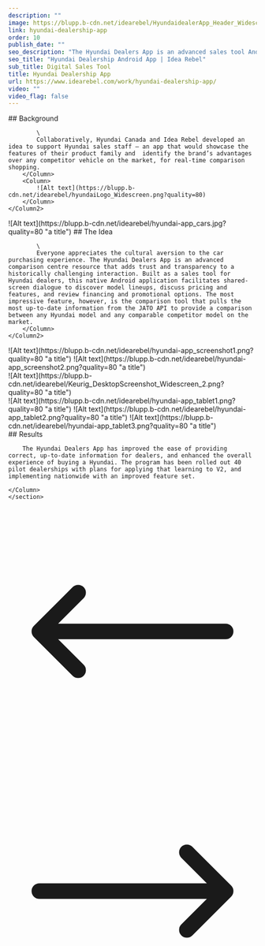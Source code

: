 ```yaml
---
description: ""
image: https://blupp.b-cdn.net/idearebel/HyundaidealerApp_Header_Widescreen.jpg?quality=80
link: hyundai-dealership-app
order: 10
publish_date: ""
seo_description: "The Hyundai Dealers App is an advanced sales tool Android app for Hyundai dealers, developed by Idea Rebel and Hyundai Canada."
seo_title: "Hyundai Dealership Android App | Idea Rebel"
sub_title: Digital Sales Tool
title: Hyundai Dealership App
url: https://www.idearebel.com/work/hyundai-dealership-app/
video: ""
video_flag: false
---
```


<section class="container mx-auto max-w-6xl py-10">
    <Column2>
        <Column>
            ## Background

            \
            Collaboratively, Hyundai Canada and Idea Rebel developed an idea to support Hyundai sales staff – an app that would showcase the features of their product family and  identify the brand’s advantages over any competitor vehicle on the market, for real-time comparison shopping.   
        </Column>
        <Column>
            ![Alt text](https://blupp.b-cdn.net/idearebel/hyundaiLogo_Widescreen.png?quality=80)
        </Column>
    </Column2>
</section>
<section class="container mx-auto max-w-6xl py-10">
    <Column2>
        <Column>
            ![Alt text](https://blupp.b-cdn.net/idearebel/hyundai-app_cars.jpg?quality=80 "a title")
        </Column>
        <Column> 
            ## The Idea

            \
            Everyone appreciates the cultural aversion to the car purchasing experience. The Hyundai Dealers App is an advanced comparison centre resource that adds trust and transparency to a historically challenging interaction. Built as a sales tool for Hyundai dealers, this native Android application facilitates shared-screen dialogue to discover model lineups, discuss pricing and features, and review financing and promotional options. The most impressive feature, however, is the comparison tool that pulls the most up-to-date information from the JATO API to provide a comparison between any Hyundai model and any comparable competitor model on the market.
        </Column>
    </Column2>
</section>
<section class="container mx-auto max-w-6xl p-20 bg-zinc-200">
    <Column2>
        <Column>
            ![Alt text](https://blupp.b-cdn.net/idearebel/hyundai-app_screenshot1.png?quality=80 "a title")
        </Column>
        <Column>
            ![Alt text](https://blupp.b-cdn.net/idearebel/hyundai-app_screenshot2.png?quality=80 "a title")
        </Column>
    </Column2>
</section>

<section class="container mx-auto max-w-6xl p-20 bg-zinc-200 mt-20">
    <Column>
        ![Alt text](https://blupp.b-cdn.net/idearebel/Keurig_DesktopScreenshot_Widescreen_2.png?quality=80 "a title")
    </Column>
</section>
<section class="container mx-auto max-w-6xl py-10">
    <Column3>
        <Column>
            ![Alt text](https://blupp.b-cdn.net/idearebel/hyundai-app_tablet1.png?quality=80 "a title")
        </Column>
        <Column> 
            ![Alt text](https://blupp.b-cdn.net/idearebel/hyundai-app_tablet2.png?quality=80 "a title")
        </Column>
        <Column> 
            ![Alt text](https://blupp.b-cdn.net/idearebel/hyundai-app_tablet3.png?quality=80 "a title")
        </Column>
    </Column3>
</section>
<section class="bg-zinc-200 mt-20">
    <section class="container mx-auto max-w-6xl py-20">
    <Column>
        ## Results

        The Hyundai Dealers App has improved the ease of providing correct, up-to-date information for dealers, and enhanced the overall experience of buying a Hyundai. The program has been rolled out 40 pilot dealerships with plans for applying that learning to V2, and implementing nationwide with an improved feature set.

    </Column>
    </section>
</section>
<section class="container mx-auto max-w-6xl p-2">
    <Column>
        <div class="flex justify-between">
            <a href="/work/nba-digital-fan-experiences/" class="underline">
                <div class="flex flex-col gap-2">
                    <ParagraphGaramond
                        text="Previous Project"
                    />
                    <div class="flex items-center gap-2">
                        <svg xmlns="http://www.w3.org/2000/svg" fill="none" viewBox="0 0 24 24" stroke-width="1.5" stroke="currentColor" class="w-6 h-6">
                            <path stroke-linecap="round" stroke-linejoin="round" d="M6.75 15.75L3 12m0 0l3.75-3.75M3 12h18" />
                        </svg>
                        <H3
                            text="NBA Digital Fan Experiences"
                        />
                    </div>
                </div>
            </a>
            <a href="/work/keurig/" class="underline">
                <div class="flex flex-col gap-2 text-right">
                    <ParagraphGaramond
                        text="Next Project"
                    />
                    <div class="flex items-center gap-2">
                        <H3
                            text="Keurig"
                        />
                        <svg xmlns="http://www.w3.org/2000/svg" fill="none" viewBox="0 0 24 24" stroke-width="1.5" stroke="currentColor" class="w-6 h-6">
                            <path stroke-linecap="round" stroke-linejoin="round" d="M17.25 8.25L21 12m0 0l-3.75 3.75M21 12H3" />
                        </svg>
                    </div>
                </div>
            </a>
        </div>
    </Column>
</section>
